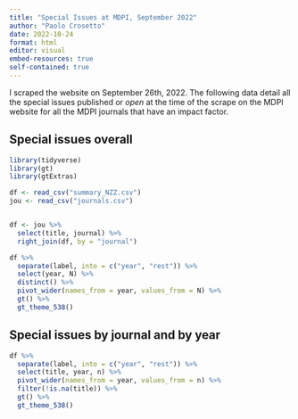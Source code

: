 ```yaml
---
title: "Special Issues at MDPI, September 2022"
author: "Paolo Crosetto"
date: 2022-10-24
format: html
editor: visual
embed-resources: true
self-contained: true
---
```


I scraped the website on September 26th, 2022. The following data detail all the special issues published or *open* at the time of the scrape on the MDPI website for all the MDPI journals that have an impact factor.

## Special issues overall

```r
library(tidyverse)
library(gt)
library(gtExtras)

df <- read_csv("summary_NZZ.csv")
jou <- read_csv("journals.csv")


df <- jou %>% 
  select(title, journal) %>% 
  right_join(df, by = "journal")

df %>%
  separate(label, into = c("year", "rest")) %>% 
  select(year, N) %>% 
  distinct() %>% 
  pivot_wider(names_from = year, values_from = N) %>% 
  gt() %>% 
  gt_theme_538()


```

## Special issues by journal and by year

```r

df %>%
  separate(label, into = c("year", "rest")) %>% 
  select(title, year, n) %>% 
  pivot_wider(names_from = year, values_from = n) %>% 
  filter(!is.na(title)) %>% 
  gt() %>% 
  gt_theme_538()

```
